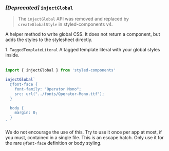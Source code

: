
### _[Deprecated]_ `injectGlobal`

> The `injectGlobal` API was removed and replaced by `createGlobalStyle` in styled-components v4.

A helper method to write global CSS. It does not return a component, but adds the styles to
the stylesheet directly.

<Table head={['Arguments', 'Description']}>
  <Row>
    <Column>
      1. <Code>TaggedTemplateLiteral</Code>
    </Column>
    <Column>A tagged template literal with your global styles inside.</Column>
  </Row>
</Table>

```jsx
import { injectGlobal } from 'styled-components'

injectGlobal`
  @font-face {
    font-family: "Operator Mono";
    src: url("../fonts/Operator-Mono.ttf");
  }

  body {
    margin: 0;
  }
`
```

We do not encourage the use of this. Try to use it once per app at most, if you
must, contained in a single file. This is an escape hatch. Only use it for the
rare `@font-face` definition or body styling.
